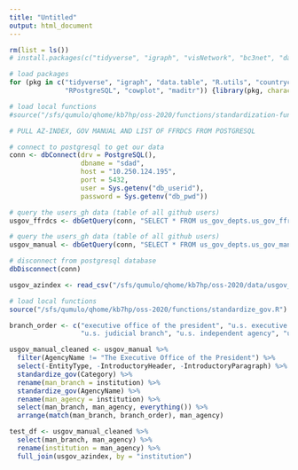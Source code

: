```yaml
---
title: "Untitled"
output: html_document
---
```


```r
rm(list = ls())
# install.packages(c("tidyverse", "igraph", "visNetwork", "bc3net", "data.table", "R.utils", "RPostgreSQL", "cowplot", "maditr"))

# load packages 
for (pkg in c("tidyverse", "igraph", "data.table", "R.utils", "countrycode", 
              "RPostgreSQL", "cowplot", "maditr")) {library(pkg, character.only = TRUE)}

# load local functions 
#source("/sfs/qumulo/qhome/kb7hp/oss-2020/functions/standardization-functions.R")

# PULL AZ-INDEX, GOV MANUAL AND LIST OF FFRDCS FROM POSTGRESQL 

# connect to postgresql to get our data
conn <- dbConnect(drv = PostgreSQL(), 
                  dbname = "sdad", 
                  host = "10.250.124.195", 
                  port = 5432, 
                  user = Sys.getenv("db_userid"), 
                  password = Sys.getenv("db_pwd"))

# query the users_gh data (table of all github users) 
usgov_ffrdcs <- dbGetQuery(conn, "SELECT * FROM us_gov_depts.us_gov_ffrdcs")

# query the users_gh data (table of all github users) 
usgov_manual <- dbGetQuery(conn, "SELECT * FROM us_gov_depts.us_gov_manual")

# disconnect from postgresql database 
dbDisconnect(conn)

usgov_azindex <- read_csv("/sfs/qumulo/qhome/kb7hp/oss-2020/data/usgov_azindex.csv") %>% select(-X1)

```

```r
# load local functions 
source("/sfs/qumulo/qhome/kb7hp/oss-2020/functions/standardize_gov.R")

branch_order <- c("executive office of the president", "u.s. executive branch", "u.s. legislative branch", 
                  "u.s. judicial branch", "u.s. independent agency", "u.s. international organizations")

usgov_manual_cleaned <- usgov_manual %>% 
  filter(AgencyName != "The Executive Office of the President") %>% 
  select(-EntityType, -IntroductoryHeader, -IntroductoryParagraph) %>% 
  standardize_gov(Category) %>% 
  rename(man_branch = institution) %>% 
  standardize_gov(AgencyName) %>% 
  rename(man_agency = institution) %>%
  select(man_branch, man_agency, everything()) %>% 
  arrange(match(man_branch, branch_order), man_agency) 

```

```r

test_df <- usgov_manual_cleaned %>% 
  select(man_branch, man_agency) %>% 
  rename(institution = man_agency) %>% 
  full_join(usgov_azindex, by = "institution")







```
















